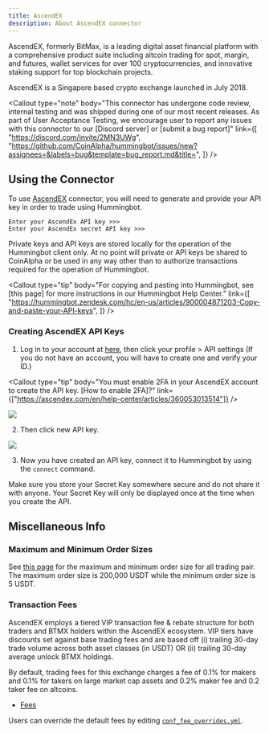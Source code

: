 ```yaml
---
title: AscendEX
description: About AscendEX connector
---
```



AscendEX, formerly BitMax, is a leading digital asset financial platform with a comprehensive product suite including altcoin trading for spot, margin, and futures, wallet services for over 100 cryptocurrencies, and innovative staking support for top blockchain projects.

AscendEX is a Singapore based crypto exchange launched in July 2018.

<Callout
  type="note"
  body="This connector has undergone code review, internal testing and was shipped during one of our most recent releases. As part of User Acceptance Testing, we encourage user to report any issues with this connector to our [Discord server] or [submit a bug report]"
  link={[
    "https://discord.com/invite/2MN3UWg",
    "https://github.com/CoinAlpha/hummingbot/issues/new?assignees=&labels=bug&template=bug_report.md&title=",
  ]}
/>

## Using the Connector

To use [AscendEX](https://ascendex.com/en/global-digital-asset-platform) connector, you will need to generate and provide your API key in order to trade using Hummingbot.

```
Enter your AscendEx API key >>>
Enter your AscendEx secret API key >>>
```

Private keys and API keys are stored locally for the operation of the Hummingbot client only. At no point will private or API keys be shared to CoinAlpha or be used in any way other than to authorize transactions required for the operation of Hummingbot.

<Callout
  type="tip"
  body="For copying and pasting into Hummingbot, see [this page] for more instructions in our Hummingbot Help Center."
  link={[
    "https://hummingbot.zendesk.com/hc/en-us/articles/900004871203-Copy-and-paste-your-API-keys",
  ]}
/>

### Creating AscendEX API Keys

1. Log in to your account at [here](https://ascendex.com/en/login), then click your profile > API settings (If you do not have an account, you will have to create one and verify your ID.)

<Callout
  type="tip"
  body="You must enable 2FA in your AscendEX account to create the API key. [How to enable 2FA]?"
  link={["https://ascendex.com/en/help-center/articles/360053013514"]}
/>

![](/img/account-ascend-ex.png)

2. Then click new API key.

![](/img/api-ascend-ex.png)

<Callout
  type="warning"
  body=" For API key permissions, we recommend using `trade` and `view` enabled API keys; enabling `transfer,` `or the equivalent is unnecessary `for current Hummingbot strategies."
/>

3. Now you have created an API key, connect it to Hummingbot by using the `connect` command.

Make sure you store your Secret Key somewhere secure and do not share it with anyone. Your Secret Key will only be displayed once at the time when you create the API.

<Callout
  type="warning"
  body="If you lose your Secret Key, you can delete the API and create a new one. However, it will be impossible to reuse the same API."
/>

## Miscellaneous Info

### Maximum and Minimum Order Sizes

See [this page](https://ascendex.com/en/help-center/articles/360025991074) for the maximum and minimum order size for all trading pair.
The maximum order size is 200,000 USDT while the minimum order size is 5 USDT.

### Transaction Fees

AscendEX employs a tiered VIP transaction fee & rebate structure for both traders and BTMX holders within the AscendEX ecosystem.
VIP tiers have discounts set against base trading fees and are based off (i) trailing 30-day trade volume across both asset classes (in USDT) OR (ii) trailing 30-day average unlock BTMX holdings.

By default, trading fees for this exchange charges a fee of 0.1% for makers and 0.1% for takers on large market cap assets and 0.2% maker fee and 0.2 taker fee on altcoins.

- [Fees](https://ascendex.com/en/feerate/transactionfee-traderate)

Users can override the default fees by editing [`conf_fee_overrides.yml`](/operation-2/override-fees).
